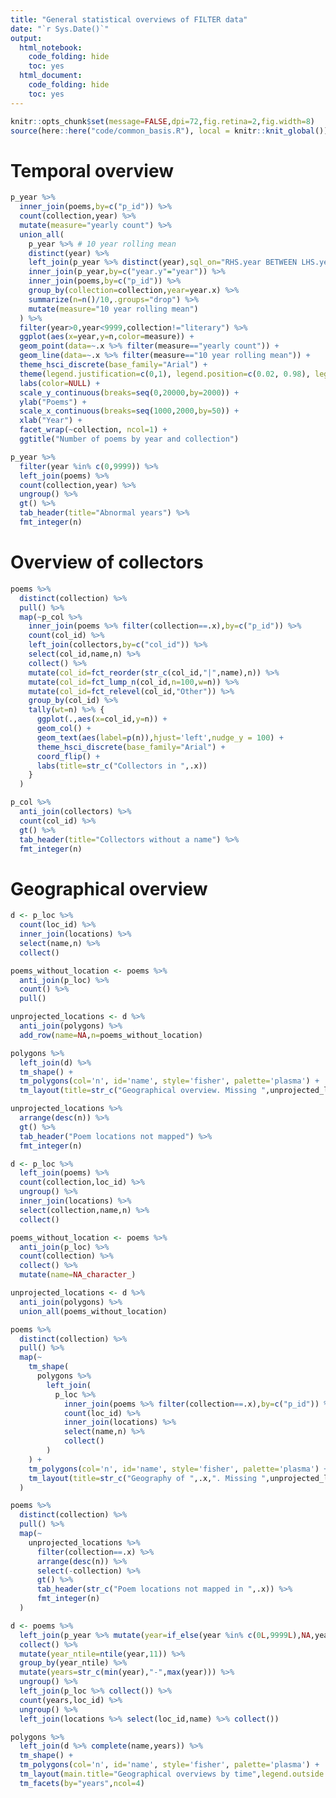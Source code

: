 ```yaml
---
title: "General statistical overviews of FILTER data"
date: "`r Sys.Date()`"
output: 
  html_notebook:
    code_folding: hide
    toc: yes
  html_document:
    code_folding: hide
    toc: yes
---
```


```r
knitr::opts_chunk$set(message=FALSE,dpi=72,fig.retina=2,fig.width=8)
source(here::here("code/common_basis.R"), local = knitr::knit_global())
```

# Temporal overview

```r
p_year %>% 
  inner_join(poems,by=c("p_id")) %>%
  count(collection,year) %>%
  mutate(measure="yearly count") %>%
  union_all(
    p_year %>% # 10 year rolling mean
    distinct(year) %>% 
    left_join(p_year %>% distinct(year),sql_on="RHS.year BETWEEN LHS.year-5 AND LHS.year+5") %>%
    inner_join(p_year,by=c("year.y"="year")) %>%
    inner_join(poems,by=c("p_id")) %>%
    group_by(collection=collection,year=year.x) %>%
    summarize(n=n()/10,.groups="drop") %>%
    mutate(measure="10 year rolling mean")
  ) %>%
  filter(year>0,year<9999,collection!="literary") %>%
  ggplot(aes(x=year,y=n,color=measure)) +
  geom_point(data=~.x %>% filter(measure=="yearly count")) +
  geom_line(data=~.x %>% filter(measure=="10 year rolling mean")) +
  theme_hsci_discrete(base_family="Arial") + 
  theme(legend.justification=c(0,1), legend.position=c(0.02, 0.98), legend.background = element_blank(), legend.key=element_blank()) + 
  labs(color=NULL) +
  scale_y_continuous(breaks=seq(0,20000,by=2000)) +
  ylab("Poems") +
  scale_x_continuous(breaks=seq(1000,2000,by=50)) +
  xlab("Year") +
  facet_wrap(~collection, ncol=1) +
  ggtitle("Number of poems by year and collection")
```

```r
p_year %>% 
  filter(year %in% c(0,9999)) %>% 
  left_join(poems) %>% 
  count(collection,year) %>%
  ungroup() %>%
  gt() %>%
  tab_header(title="Abnormal years") %>%
  fmt_integer(n)
```



# Overview of collectors

```r
poems %>% 
  distinct(collection) %>%
  pull() %>%
  map(~p_col %>% 
    inner_join(poems %>% filter(collection==.x),by=c("p_id")) %>%
    count(col_id) %>%
    left_join(collectors,by=c("col_id")) %>%
    select(col_id,name,n) %>%
    collect() %>%
    mutate(col_id=fct_reorder(str_c(col_id,"|",name),n)) %>%
    mutate(col_id=fct_lump_n(col_id,n=100,w=n)) %>%
    mutate(col_id=fct_relevel(col_id,"Other")) %>%
    group_by(col_id) %>%
    tally(wt=n) %>% {
      ggplot(.,aes(x=col_id,y=n)) +
      geom_col() +
      geom_text(aes(label=p(n)),hjust='left',nudge_y = 100) +
      theme_hsci_discrete(base_family="Arial") +
      coord_flip() +
      labs(title=str_c("Collectors in ",.x))
    }
  )
```

```r
p_col %>% 
  anti_join(collectors) %>%
  count(col_id) %>%
  gt() %>%
  tab_header(title="Collectors without a name") %>%
  fmt_integer(n)
```

# Geographical overview

```r
d <- p_loc %>% 
  count(loc_id) %>% 
  inner_join(locations) %>%
  select(name,n) %>%
  collect()

poems_without_location <- poems %>% 
  anti_join(p_loc) %>% 
  count() %>% 
  pull()

unprojected_locations <- d %>%
  anti_join(polygons) %>%
  add_row(name=NA,n=poems_without_location)
```


```r
polygons %>%
  left_join(d) %>%
  tm_shape() +
  tm_polygons(col='n', id='name', style='fisher', palette='plasma') +
  tm_layout(title=str_c("Geographical overview. Missing ",unprojected_locations %>% tally(wt=n) %>% pull() %>% p," poems."))
```

```r
unprojected_locations %>%
  arrange(desc(n)) %>%
  gt() %>%
  tab_header("Poem locations not mapped") %>%
  fmt_integer(n)
```

```r
d <- p_loc %>% 
  left_join(poems) %>%
  count(collection,loc_id) %>% 
  ungroup() %>%
  inner_join(locations) %>%
  select(collection,name,n) %>%
  collect()

poems_without_location <- poems %>% 
  anti_join(p_loc) %>% 
  count(collection) %>% 
  collect() %>%
  mutate(name=NA_character_)

unprojected_locations <- d %>%
  anti_join(polygons) %>%
  union_all(poems_without_location)
```

```r
poems %>% 
  distinct(collection) %>%
  pull() %>%
  map(~
    tm_shape(
      polygons %>%
        left_join(
          p_loc %>% 
            inner_join(poems %>% filter(collection==.x),by=c("p_id")) %>%
            count(loc_id) %>% 
            inner_join(locations) %>%
            select(name,n) %>%
            collect()
        )
    ) +
    tm_polygons(col='n', id='name', style='fisher', palette='plasma') +
    tm_layout(title=str_c("Geography of ",.x,". Missing ",unprojected_locations %>% filter(collection==.x) %>% tally(wt=n) %>% pull() %>% p," poems."))
  )
```

```r
poems %>% 
  distinct(collection) %>%
  pull() %>%
  map(~
    unprojected_locations %>%
      filter(collection==.x) %>%
      arrange(desc(n)) %>%
      select(-collection) %>%
      gt() %>%
      tab_header(str_c("Poem locations not mapped in ",.x)) %>%
      fmt_integer(n)
  )
```

```r
d <- poems %>%
  left_join(p_year %>% mutate(year=if_else(year %in% c(0L,9999L),NA,year))) %>% 
  collect() %>%
  mutate(year_ntile=ntile(year,11)) %>%
  group_by(year_ntile) %>%
  mutate(years=str_c(min(year),"-",max(year))) %>%
  ungroup() %>%
  left_join(p_loc %>% collect()) %>% 
  count(years,loc_id) %>% 
  ungroup() %>%
  left_join(locations %>% select(loc_id,name) %>% collect())
```


```r
polygons %>% 
  left_join(d %>% complete(name,years)) %>%
  tm_shape() +
  tm_polygons(col='n', id='name', style='fisher', palette='plasma') +
  tm_layout(main.title="Geographical overviews by time",legend.outside.size=0.1) +
  tm_facets(by="years",ncol=4)
```

